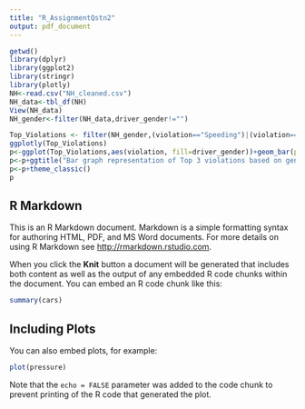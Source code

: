 ---
title: "R_AssignmentQstn2"
output: pdf_document
---

```{r}
getwd()
library(dplyr)
library(ggplot2)
library(stringr)
library(plotly)
NH<-read.csv("NH_cleaned.csv")
NH_data<-tbl_df(NH)
View(NH_data)
NH_gender<-filter(NH_data,driver_gender!="")

Top_Violations <- filter(NH_gender,(violation=="Speeding")|(violation=="Equipment")|(violation=="Safe movement"))
ggplotly(Top_Violations)
p<-ggplot(Top_Violations,aes(violation, fill=driver_gender))+geom_bar(position = "dodge")
p<-p+ggtitle("Bar graph representation of Top 3 violations based on gender")
p<-p+theme_classic()
p
```

## R Markdown

This is an R Markdown document. Markdown is a simple formatting syntax for authoring HTML, PDF, and MS Word documents. For more details on using R Markdown see <http://rmarkdown.rstudio.com>.

When you click the **Knit** button a document will be generated that includes both content as well as the output of any embedded R code chunks within the document. You can embed an R code chunk like this:

```{r cars}
summary(cars)
```

## Including Plots

You can also embed plots, for example:

```{r pressure, echo=FALSE}
plot(pressure)
```

Note that the `echo = FALSE` parameter was added to the code chunk to prevent printing of the R code that generated the plot.
